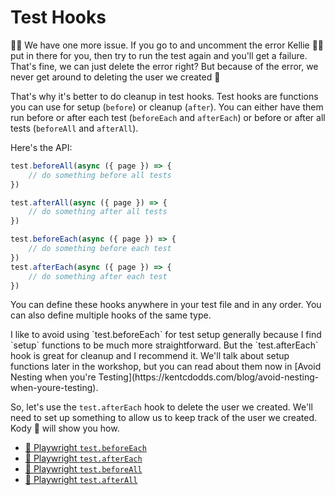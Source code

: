 # Test Hooks

👨‍💼 We have one more issue. If you go
to <InlineFile file="tests/e2e/search.test.ts" /> and uncomment the error
Kellie 🧝‍♂️ put in there for you, then try to run the test again and you'll get a
failure. That's fine, we can just delete the error right? But because of the
error, we never get around to deleting the user we created 😬

That's why it's better to do cleanup in test hooks. Test hooks are functions you
can use for setup (`before`) or cleanup (`after`). You can either have them run
before or after each test (`beforeEach` and `afterEach`) or before or after all
tests (`beforeAll` and `afterAll`).

Here's the API:

```ts
test.beforeAll(async ({ page }) => {
	// do something before all tests
})

test.afterAll(async ({ page }) => {
	// do something after all tests
})

test.beforeEach(async ({ page }) => {
	// do something before each test
})
test.afterEach(async ({ page }) => {
	// do something after each test
})
```

You can define these hooks anywhere in your test file and in any order. You can
also define multiple hooks of the same type.

<callout-info>
	I like to avoid using `test.beforeEach` for test setup generally because I
	find `setup` functions to be much more straightforward. But the
	`test.afterEach` hook is great for cleanup and I recommend it. We'll talk
	about setup functions later in the workshop, but you can read about them now
	in [Avoid Nesting when you're
	Testing](https://kentcdodds.com/blog/avoid-nesting-when-youre-testing).
</callout-info>

So, let's use the `test.afterEach` hook to delete the user we created. We'll
need to set up something to allow us to keep track of the user we created.
Kody 🐨 will show you how.

- [📜 Playwright `test.beforeEach`](https://playwright.dev/docs/api/class-test#test-before-each)
- [📜 Playwright `test.afterEach`](https://playwright.dev/docs/api/class-test#test-after-each)
- [📜 Playwright `test.beforeAll`](https://playwright.dev/docs/api/class-test#test-before-all)
- [📜 Playwright `test.afterAll`](https://playwright.dev/docs/api/class-test#test-after-all)
